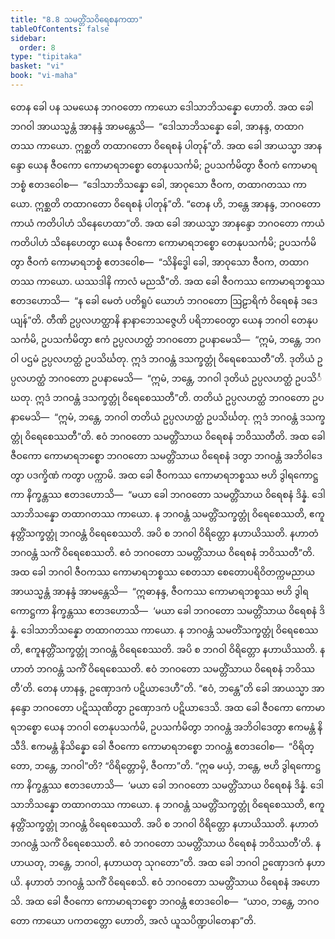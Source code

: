 ```yaml
---
title: "8.8 သမတ္တိံသဝိရေစနကထာ"
tableOfContents: false
sidebar:
  order: 8
type: "tipitaka"
basket: "vi"
book: "vi-maha"
---
```



<DynamicBreadcrumb />

<Division number="336" book="vi-maha" e="ch" v="3" p="390">

<Paragraph number="1584" book="vi-maha">
တေန ခေါ ပန သမယေန ဘဂဝတော ကာယော ဒေါသာဘိသန္နော ဟောတိ. အထ ခေါ ဘဂဝါ အာယသ္မန္တံ အာနန္ဒံ အာမန္တေသိ—  “ဒေါသာဘိသန္နော ခေါ, အာနန္ဒ, တထာဂတဿ ကာယော. ဣစ္ဆတိ တထာဂတော ဝိရေစနံ ပါတုန်”တိ. အထ ခေါ အာယသ္မာ အာနန္ဒော ယေန ဇီဝကော ကောမာရဘစ္စော တေနုပသင်္ကမိ; ဥပသင်္ကမိတွာ ဇီဝကံ ကောမာရဘစ္စံ ဧတဒဝေါစ—  “ဒေါသာဘိသန္နော ခေါ, အာဝုသော ဇီဝက, တထာဂတဿ ကာယော. ဣစ္ဆတိ တထာဂတော ဝိရေစနံ ပါတုန်”တိ. “တေန ဟိ, ဘန္တေ အာနန္ဒ, ဘဂဝတော ကာယံ ကတိပါဟံ သိနေဟေထာ”တိ. အထ ခေါ အာယသ္မာ အာနန္ဒော ဘဂဝတော ကာယံ ကတိပါဟံ သိနေဟေတွာ ယေန ဇီဝကော ကောမာရဘစ္စော တေနုပသင်္ကမိ; ဥပသင်္ကမိတွာ ဇီဝကံ ကောမာရဘစ္စံ ဧတဒဝေါစ—  “သိနိဒ္ဓေါ ခေါ, အာဝုသော ဇီဝက, တထာဂတဿ ကာယော. ယဿဒါနိ ကာလံ မညသီ”တိ. အထ ခေါ ဇီဝကဿ ကောမာရဘစ္စဿ ဧတဒဟောသိ—  “န ခေါ မေတံ ပတိရူပံ ယောဟံ ဘဂဝတော ဩဠာရိကံ ဝိရေစနံ ဒဒေယျန်”တိ. တီဏိ ဥပ္ပလဟတ္ထာနိ နာနာဘေသဇ္ဇေဟိ ပရိဘာဝေတွာ ယေန ဘဂဝါ တေနုပသင်္ကမိ, ဥပသင်္ကမိတွာ ဧကံ ဥပ္ပလဟတ္ထံ ဘဂဝတော ဥပနာမေသိ—  “ဣမံ, ဘန္တေ, ဘဂဝါ ပဌမံ ဥပ္ပလဟတ္ထံ ဥပသိင်္ဃတု. ဣဒံ ဘဂဝန္တံ ဒသက္ခတ္တုံ ဝိရေစေဿတီ”တိ. ဒုတိယံ ဥပ္ပလဟတ္ထံ ဘဂဝတော ဥပနာမေသိ—  “ဣမံ, ဘန္တေ, ဘဂဝါ ဒုတိယံ ဥပ္ပလဟတ္ထံ ဥပသိင်္ဃတု. ဣဒံ ဘဂဝန္တံ ဒသက္ခတ္တုံ ဝိရေစေဿတီ”တိ. တတိယံ ဥပ္ပလဟတ္ထံ ဘဂဝတော ဥပနာမေသိ—  “ဣမံ, ဘန္တေ, ဘဂဝါ တတိယံ ဥပ္ပလဟတ္ထံ ဥပသိင်္ဃတု. ဣဒံ ဘဂဝန္တံ ဒသက္ခတ္တုံ ဝိရေစေဿတီ”တိ. ဧဝံ ဘဂဝတော သမတ္တိံသာယ ဝိရေစနံ ဘဝိဿတီတိ. အထ ခေါ ဇီဝကော ကောမာရဘစ္စော ဘဂဝတော သမတ္တိံသာယ ဝိရေစနံ ဒတွာ ဘဂဝန္တံ အဘိဝါဒေတွာ ပဒက္ခိဏံ ကတွာ ပက္ကာမိ. အထ ခေါ ဇီဝကဿ ကောမာရဘစ္စဿ ဗဟိ ဒွါရကောဋ္ဌကာ နိက္ခန္တဿ ဧတဒဟောသိ—  “မယာ ခေါ ဘဂဝတော သမတ္တိံသာယ ဝိရေစနံ ဒိန္နံ. ဒေါသာဘိသန္နော တထာဂတဿ ကာယော. န ဘဂဝန္တံ သမတ္တိံသက္ခတ္တုံ ဝိရေစေဿတိ, ဧကူနတ္တိံသက္ခတ္တုံ ဘဂဝန္တံ ဝိရေစေဿတိ. အပိ စ ဘဂဝါ ဝိရိတ္တော နဟာယိဿတိ. နဟာတံ ဘဂဝန္တံ သကိံ ဝိရေစေဿတိ. ဧဝံ ဘဂဝတော သမတ္တိံသာယ ဝိရေစနံ ဘဝိဿတီ”တိ.
</Paragraph>

<Paragraph number="1585" book="vi-maha">
အထ ခေါ ဘဂဝါ ဇီဝကဿ ကောမာရဘစ္စဿ စေတသာ စေတောပရိဝိတက္ကမညာယ အာယသ္မန္တံ အာနန္ဒံ အာမန္တေသိ—  “ဣဓာနန္ဒ, ဇီဝကဿ ကောမာရဘစ္စဿ ဗဟိ ဒွါရကောဋ္ဌကာ နိက္ခန္တဿ ဧတဒဟောသိ—  ‘မယာ ခေါ ဘဂဝတော သမတ္တိံသာယ ဝိရေစနံ ဒိန္နံ. ဒေါသာဘိသန္နော တထာဂတဿ ကာယော. န ဘဂဝန္တံ သမတိံသက္ခတ္တုံ ဝိရေစေဿတိ, ဧကူနတ္တိံသက္ခတ္တုံ ဘဂဝန္တံ ဝိရေစေဿတိ. အပိ စ ဘဂဝါ ဝိရိတ္တော နဟာယိဿတိ. နဟာတံ ဘဂဝန္တံ သကိံ ဝိရေစေဿတိ. ဧဝံ ဘဂဝတော သမတ္တိံသာယ ဝိရေစနံ ဘဝိဿတီ’တိ. တေန ဟာနန္ဒ, ဥဏှောဒကံ ပဋိယာဒေဟီ”တိ. “ဧဝံ, ဘန္တေ”တိ ခေါ အာယသ္မာ အာနန္ဒော ဘဂဝတော ပဋိဿုဏိတွာ ဥဏှောဒကံ ပဋိယာဒေသိ.
</Paragraph>

<Paragraph number="1586" book="vi-maha">
အထ ခေါ ဇီဝကော ကောမာရဘစ္စော ယေန ဘဂဝါ တေနုပသင်္ကမိ, ဥပသင်္ကမိတွာ ဘဂဝန္တံ အဘိဝါဒေတွာ ဧကမန္တံ နိသီဒိ. ဧကမန္တံ နိသိန္နော ခေါ ဇီဝကော ကောမာရဘစ္စော ဘဂဝန္တံ ဧတဒဝေါစ—  “ဝိရိတ္တော, ဘန္တေ, ဘဂဝါ”တိ? “ဝိရိတ္တောမှိ, ဇီဝကာ”တိ. “ဣဓ မယှံ, ဘန္တေ, ဗဟိ ဒွါရကောဋ္ဌကာ နိက္ခန္တဿ ဧတဒဟောသိ—  ‘မယာ ခေါ ဘဂဝတော သမတ္တိံသာယ ဝိရေစနံ ဒိန္နံ. ဒေါသာဘိသန္နော တထာဂတဿ ကာယော. န ဘဂဝန္တံ သမတ္တိံသက္ခတ္တုံ ဝိရေစေဿတိ, ဧကူနတ္တိံသက္ခတ္တုံ ဘဂဝန္တံ ဝိရေစေဿတိ. အပိ စ ဘဂဝါ ဝိရိတ္တော နဟာယိဿတိ. နဟာတံ ဘဂဝန္တံ သကိံ ဝိရေစေဿတိ. ဧဝံ ဘဂဝတော သမတ္တိံသာယ ဝိရေစနံ ဘဝိဿတီ’တိ. နဟာယတု, ဘန္တေ, ဘဂဝါ, နဟာယတု သုဂတော”တိ. အထ ခေါ ဘဂဝါ ဥဏှောဒကံ နဟာယိ. နဟာတံ ဘဂဝန္တံ သကိံ ဝိရေစေသိ. ဧဝံ ဘဂဝတော သမတ္တိံသာယ ဝိရေစနံ အဟောသိ. အထ ခေါ ဇီဝကော ကောမာရဘစ္စော ဘဂဝန္တံ ဧတဒဝေါစ—  “ယာဝ, ဘန္တေ, ဘဂဝတော ကာယော ပကတတ္တော ဟောတိ, အလံ ယူသပိဏ္ဍပါတေနာ”တိ.
</Paragraph>
</Division>